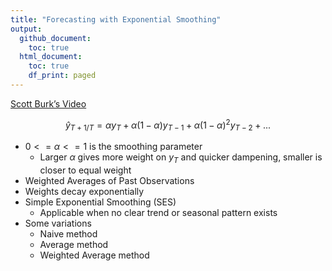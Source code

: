 ```yaml
---
title: "Forecasting with Exponential Smoothing"
output:
  github_document:
    toc: true
  html_document:
    toc: true
    df_print: paged
---
```


[Scott Burk's Video](https://www.youtube.com/watch?v=aquvCL3_6pI&list=PLX-TyAzMwGs-I3i5uiCin37VFMSy4c50F&index=14)

$$\hat{y}_{T+1/T}= \alpha y_T+ \alpha(1- \alpha)y_{T-1}+ \alpha (1- \alpha )^2y_{T-2}+...$$

* $0 <= \alpha <=1$ is the smoothing parameter
  * Larger $\alpha$ gives more weight on $y_T$ and quicker dampening, smaller is closer to equal weight
* Weighted Averages of Past Observations
* Weights decay exponentially
* Simple Exponential Smoothing (SES)
  * Applicable when no clear trend or seasonal pattern exists
* Some variations
  * Naive method
  * Average method
  * Weighted Average method








